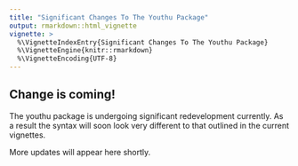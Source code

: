 ---
title: "Significant Changes To The Youthu Package"
output: rmarkdown::html_vignette
vignette: >
  %\VignetteIndexEntry{Significant Changes To The Youthu Package}
  %\VignetteEngine{knitr::rmarkdown}
  %\VignetteEncoding{UTF-8}
---

## Change is coming!

The youthu package is undergoing significant redevelopment currently. As a result the syntax will soon look very different to that outlined in the current vignettes.

More updates will appear here shortly.
